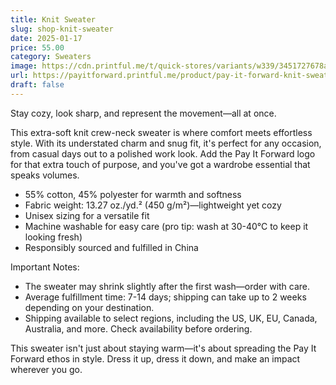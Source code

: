 ```yaml
---
title: Knit Sweater
slug: shop-knit-sweater
date: 2025-01-17
price: 55.00
category: Sweaters
image: https://cdn.printful.me/t/quick-stores/variants/w339/3451727678ac3c4ae370__825
url: https://payitforward.printful.me/product/pay-it-forward-knit-sweater
draft: false
---
```


Stay cozy, look sharp, and represent the movement—all at once.

This extra-soft knit crew-neck sweater is where comfort meets effortless style. With its understated charm and snug fit, it's perfect for any occasion, from casual days out to a polished work look. Add the Pay It Forward logo for that extra touch of purpose, and you've got a wardrobe essential that speaks volumes.

- 55% cotton, 45% polyester for warmth and softness
- Fabric weight: 13.27 oz./yd.² (450 g/m²)—lightweight yet cozy
- Unisex sizing for a versatile fit
- Machine washable for easy care (pro tip: wash at 30-40°C to keep it looking fresh)
- Responsibly sourced and fulfilled in China

Important Notes:
- The sweater may shrink slightly after the first wash—order with care.
- Average fulfillment time: 7-14 days; shipping can take up to 2 weeks depending on your destination.
- Shipping available to select regions, including the US, UK, EU, Canada, Australia, and more. Check availability before ordering.

This sweater isn't just about staying warm—it's about spreading the Pay It Forward ethos in style. Dress it up, dress it down, and make an impact wherever you go.